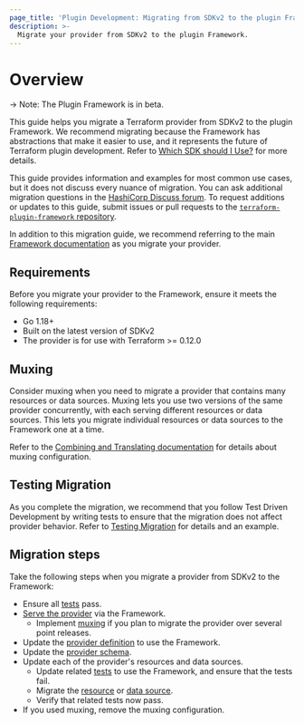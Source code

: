```yaml
---
page_title: 'Plugin Development: Migrating from SDKv2 to the plugin Framework'
description: >-
  Migrate your provider from SDKv2 to the plugin Framework.
---
```


# Overview

-> Note: The Plugin Framework is in beta.

This guide helps you migrate a Terraform provider from SDKv2 to the plugin Framework. We recommend migrating because the Framework has abstractions that make it easier to use, and it represents the future of Terraform plugin development. Refer to [Which SDK should I Use?](/plugin/which-sdk) for more details.

This guide provides information and examples for most common use cases, but it does not discuss every nuance of migration. You can ask additional migration questions in the [HashiCorp Discuss forum](https://discuss.hashicorp.com/c/terraform-providers/tf-plugin-sdk/43). To request additions or updates to this guide, submit issues or pull requests to the [`terraform-plugin-framework` repository](https://github.com/hashicorp/terraform-plugin-framework).

In addition to this migration guide, we recommend referring to the main [Framework documentation](/plugin/framework) as you migrate your provider.

## Requirements

Before you migrate your provider to the Framework, ensure it meets the following requirements:

- Go 1.18+
- Built on the latest version of SDKv2
- The provider is for use with Terraform >= 0.12.0

## Muxing

Consider muxing when you need to migrate a provider that contains many resources or data sources. Muxing lets you use two versions of the same provider concurrently, with each serving different resources or data sources. This lets you migrate individual resources or data sources to the Framework one at a time.

Refer to the [Combining and Translating documentation](/plugin/mux) for details about muxing configuration.

## Testing Migration

As you complete the migration, we recommend that you follow Test Driven Development by writing tests to ensure that the migration does not affect provider behavior. Refer to [Testing Migration](/terraform/plugin/framework/migrating/testing#testing-migration) for details and an example.


## Migration steps

Take the following steps when you migrate a provider from SDKv2 to the Framework:

- Ensure all [tests](/terraform/plugin/framework/migrating/testing#testing-migration) pass.
- [Serve the provider](/terraform/plugin/framework/migrating/providers#serving-the-provider) via the Framework.
  - Implement [muxing](/terraform/plugin/framework/migrating/providers#muxing) if you plan to migrate the provider over several point releases.
- Update the [provider definition](/terraform/plugin/framework/migrating/providers#provider-definition) to use the Framework.
- Update the [provider schema](/terraform/plugin/framework/migrating/providers#provider-schema).
- Update each of the provider's resources and data sources.
  - Update related [tests](/terraform/plugin/framework/migrating/testing) to use the Framework, and ensure that the tests fail.
  - Migrate the [resource](/terraform/plugin/framework/migrating/resources) or [data source](/terraform/plugin/framework/migrating/data-sources).
  - Verify that related tests now pass.
- If you used muxing, remove the muxing configuration.
